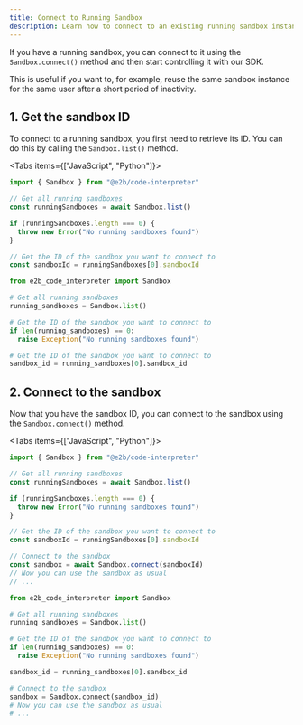 ```yaml
---
title: Connect to Running Sandbox
description: Learn how to connect to an existing running sandbox instance
---
```


If you have a running sandbox, you can connect to it using the `Sandbox.connect()` method and then start controlling it with our SDK.

This is useful if you want to, for example, reuse the same sandbox instance for the same user after a short period of inactivity.

## 1. Get the sandbox ID
To connect to a running sandbox, you first need to retrieve its ID. You can do this by calling the `Sandbox.list()` method.

<Tabs items={["JavaScript", "Python"]}>
```js tab
import { Sandbox } from "@e2b/code-interpreter"

// Get all running sandboxes
const runningSandboxes = await Sandbox.list()

if (runningSandboxes.length === 0) {
  throw new Error("No running sandboxes found")
}

// Get the ID of the sandbox you want to connect to
const sandboxId = runningSandboxes[0].sandboxId
```

```python tab
from e2b_code_interpreter import Sandbox

# Get all running sandboxes
running_sandboxes = Sandbox.list()

# Get the ID of the sandbox you want to connect to
if len(running_sandboxes) == 0:
  raise Exception("No running sandboxes found")

# Get the ID of the sandbox you want to connect to
sandbox_id = running_sandboxes[0].sandbox_id
```
</Tabs>

## 2. Connect to the sandbox

Now that you have the sandbox ID, you can connect to the sandbox using the `Sandbox.connect()` method.

<Tabs items={["JavaScript", "Python"]}>
```js tab
import { Sandbox } from "@e2b/code-interpreter"

// Get all running sandboxes
const runningSandboxes = await Sandbox.list()

if (runningSandboxes.length === 0) {
  throw new Error("No running sandboxes found")
}

// Get the ID of the sandbox you want to connect to
const sandboxId = runningSandboxes[0].sandboxId

// Connect to the sandbox
const sandbox = await Sandbox.connect(sandboxId)
// Now you can use the sandbox as usual
// ...
```

```python tab
from e2b_code_interpreter import Sandbox

# Get all running sandboxes
running_sandboxes = Sandbox.list()

# Get the ID of the sandbox you want to connect to
if len(running_sandboxes) == 0:
  raise Exception("No running sandboxes found")

sandbox_id = running_sandboxes[0].sandbox_id

# Connect to the sandbox
sandbox = Sandbox.connect(sandbox_id)
# Now you can use the sandbox as usual
# ...
```
</Tabs>
